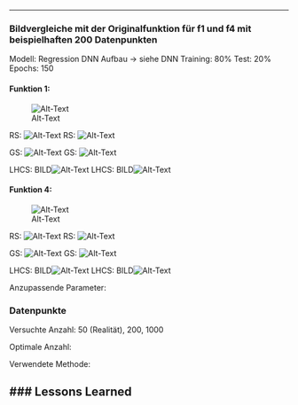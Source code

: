 ------------------------------------------------------------------------

### Bildvergleiche mit der Originalfunktion für f1 und f4 mit beispielhaften 200 Datenpunkten
Modell: Regression DNN Aufbau -> siehe DNN
Training: 80%
Test: 20%
Epochs: 150


#### Funktion 1:
![Alt-Text](images/FUnktion 1 alles)

RS: ![Alt-Text](images/FUnktion 1 Punkte)
RS: ![Alt-Text](images/FUnktion 1 RNN)

GS: ![Alt-Text](images/FUnktion 1 Punkte)
GS: ![Alt-Text](images/FUnktion 1 RNN)

LHCS: BILD![Alt-Text](images/FUnktion 1 Punkte)
LHCS: BILD![Alt-Text](images/FUnktion 1 RNN)



#### Funktion 4:
![Alt-Text](images/FUnktion 4 alles)

RS: ![Alt-Text](images/FUnktion 4 Punkte)
RS: ![Alt-Text](images/FUnktion 4 RNN)

GS: ![Alt-Text](images/FUnktion 4 Punkte)
GS: ![Alt-Text](images/FUnktion 4 RNN)

LHCS: BILD![Alt-Text](images/FUnktion 4 Punkte)
LHCS: BILD![Alt-Text](images/FUnktion 4 RNN)


Anzupassende Parameter:

### Datenpunkte

Versuchte Anzahl: 50 (Realität), 200, 1000

Optimale Anzahl:


Verwendete Methode: 




### Lessons Learned
- 

